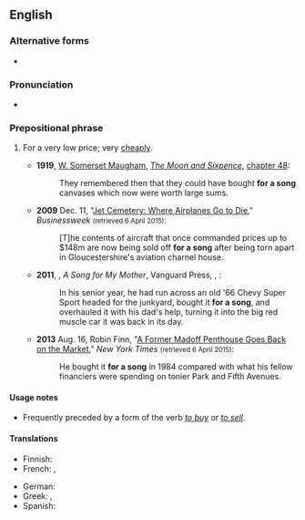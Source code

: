 ==English==

===Alternative forms===
* {{l|en|for a song and a dance}}

===Pronunciation===
* {{audio|en|en-au-for a song.ogg|Audio (AU)}}

===Prepositional phrase===
{{en-PP}}

# {{lb|en|idiomatic}} For a very low price; very [[cheaply]].
#* '''1919''', [[w:William Somerset Maugham|W. Somerset Maugham]], ''[[w:The Moon and Sixpence|The Moon and Sixpence]]'', [[s:The Moon and Sixpence/Chapter XLVIII|chapter 48]]:
#*: They remembered then that they could have bought '''for a song''' canvases which now were worth large sums.
#* '''2009''' Dec. 11, "[http://www.businessweek.com/globalbiz/content/dec2009/gb20091211_682799.htm Jet Cemetery: Where Airplanes Go to Die]," ''Businessweek'' <small>(retrieved 6 April 2015)</small>:
#*: [T]he contents of aircraft that once commanded prices up to $148m are now being sold off '''for a song''' after being torn apart in Gloucestershire's aviation charnel house.
#* '''2011''', {{w|Kat Martin}}, ''A Song for My Mother'', Vanguard Press, {{ISBN|9781593156565}}, {{gbooks|aDz9AgAAQBAJ|200|for|a|song}}:
#*: In his senior year, he had run across an old '66 Chevy Super Sport headed for the junkyard, bought it '''for a song''', and overhauled it with his dad's help, turning it into the big red muscle car it was back in its day.
#* '''2013''' Aug. 16, Robin Finn, "[http://www.nytimes.com/2013/08/18/realestate/a-former-madoff-penthouse-goes-back-on-the-market.html?_r=0 A Former Madoff Penthouse Goes Back on the Market]," ''New York Times'' <small>(retrieved 6 April 2015)</small>:
#*: He bought it '''for a song''' in 1984 compared with what his fellow financiers were spending on tonier Park and Fifth Avenues.

====Usage notes====
* Frequently preceded by a form of the verb ''[[buy|to buy]]'' or ''[[sell|to sell]]''.

====Translations====
{{trans-top|very cheaply}}
* Finnish: {{t|fi|[[pilkkahinta]]an}}
* French: {{t|fr|[[pour]] [[trois fois rien]]|lit=for three times nothing}}, {{t|fr|[[pour]] [[une]] [[bouchée de pain]]|lit=for a piece of bread}}
{{trans-mid}}
* German: {{t|de|für einen Apfel und ein Ei|lit=for an apple and an egg}}
* Greek: {{t+|el|τζάμπα}}, {{t+|el|φθηνά}}
* Spanish: {{t|es|de balde}}
{{trans-bottom}}